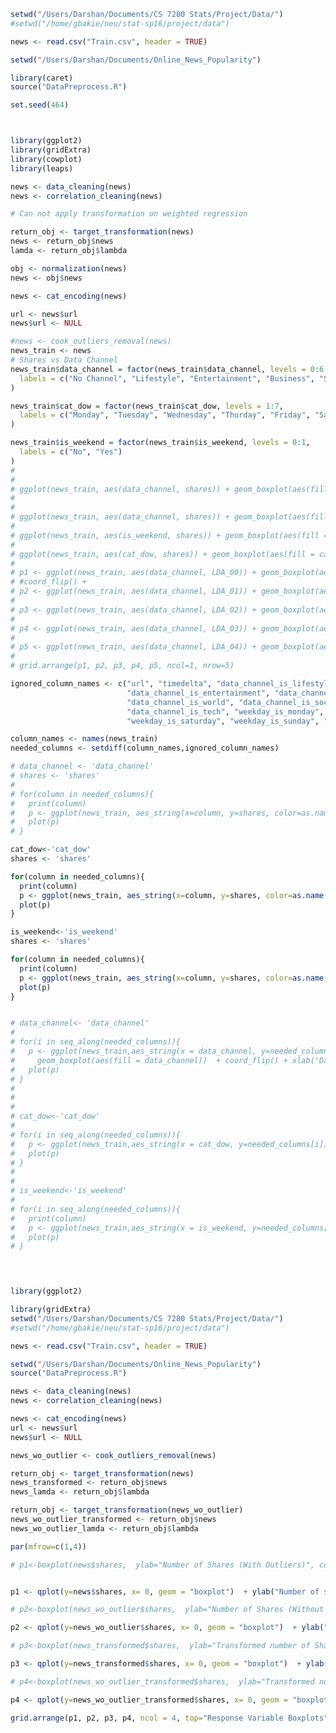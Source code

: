 ```r

setwd("/Users/Darshan/Documents/CS 7280 Stats/Project/Data/")
#setwd("/home/gbakie/neu/stat-sp16/project/data")

news <- read.csv("Train.csv", header = TRUE)

setwd("/Users/Darshan/Documents/Online_News_Popularity")

library(caret)
source("DataPreprocess.R")

set.seed(464)



library(ggplot2)
library(gridExtra)
library(cowplot)
library(leaps)

news <- data_cleaning(news)
news <- correlation_cleaning(news)

# Can not apply transformation on weighted regression

return_obj <- target_transformation(news)
news <- return_obj$news
lamda <- return_obj$lambda

obj <- normalization(news)
news <- obj$news

news <- cat_encoding(news)

url <- news$url
news$url <- NULL

#news <- cook_outliers_removal(news)
news_train <- news
# Shares vs Data Channel
news_train$data_channel = factor(news_train$data_channel, levels = 0:6,
  labels = c("No Channel", "Lifestyle", "Entertainment", "Business", "Social Media", "Tech", "World")
)

news_train$cat_dow = factor(news_train$cat_dow, levels = 1:7,
  labels = c("Monday", "Tuesday", "Wednesday", "Thurday", "Friday", "Saturday", "Sunday")
)

news_train$is_weekend = factor(news_train$is_weekend, levels = 0:1,
  labels = c("No", "Yes")
)
# 
# 
# ggplot(news_train, aes(data_channel, shares)) + geom_boxplot(aes(fill = data_channel)) +  ylab("Shares") + xlab("Data Channels")
# 
# 
# ggplot(news_train, aes(data_channel, shares)) + geom_boxplot(aes(fill = data_channel)) +  coord_flip() +ylab("Shares") + xlab("Data Channels")
# 
# ggplot(news_train, aes(is_weekend, shares)) + geom_boxplot(aes(fill = is_weekend)) +  coord_flip() +ylab("Shares") + xlab("Is Weekend?")
# 
# ggplot(news_train, aes(cat_dow, shares)) + geom_boxplot(aes(fill = cat_dow))  +ylab("Shares") + xlab("Day of week")
# 
# p1 <- ggplot(news_train, aes(data_channel, LDA_00)) + geom_boxplot(aes(fill = data_channel)) +  ylab("LDA_00") + xlab("Data Channels") + theme(legend.position="none")
# #coord_flip() +
# p2 <- ggplot(news_train, aes(data_channel, LDA_01)) + geom_boxplot(aes(fill = data_channel)) + ylab("LDA_01") + xlab("Data Channels") + theme(legend.position="none")
# 
# p3 <- ggplot(news_train, aes(data_channel, LDA_02)) + geom_boxplot(aes(fill = data_channel))  + ylab("LDA_02") + xlab("Data Channels") + theme(legend.position="none")
# 
# p4 <- ggplot(news_train, aes(data_channel, LDA_03)) + geom_boxplot(aes(fill = data_channel)) + ylab("LDA_03") + xlab("Data Channels") + theme(legend.position="none")
# 
# p5 <- ggplot(news_train, aes(data_channel, LDA_04)) + geom_boxplot(aes(fill = data_channel)) + ylab("LDA_04") + xlab("Data Channels") + theme(legend.position="none")
# 
# grid.arrange(p1, p2, p3, p4, p5, ncol=1, nrow=5)

```


```r

ignored_column_names <- c("url", "timedelta", "data_channel_is_lifestyle",
                          "data_channel_is_entertainment", "data_channel_is_bus",
                          "data_channel_is_world", "data_channel_is_socmed",
                          "data_channel_is_tech", "weekday_is_monday", "weekday_is_tuesday", "weekday_is_wednesday", "weekday_is_thursday", "weekday_is_friday",
                          "weekday_is_saturday", "weekday_is_sunday", "is_weekend", "shares", "data_channel", "cat_dow")

column_names <- names(news_train)
needed_columns <- setdiff(column_names,ignored_column_names)

# data_channel <- 'data_channel'
# shares <- 'shares'
# 
# for(column in needed_columns){
#   print(column)
#   p <- ggplot(news_train, aes_string(x=column, y=shares, color=as.name(data_channel))) + stat_smooth(method=lm)
#   plot(p)
# }

cat_dow<-'cat_dow'
shares <- 'shares'

for(column in needed_columns){
  print(column)
  p <- ggplot(news_train, aes_string(x=column, y=shares, color=as.name(cat_dow))) + stat_smooth(method=lm)
  plot(p)
}

is_weekend<-'is_weekend'
shares <- 'shares'

for(column in needed_columns){
  print(column)
  p <- ggplot(news_train, aes_string(x=column, y=shares, color=as.name(is_weekend))) + stat_smooth(method=lm)
  plot(p)
}


# data_channel<- 'data_channel'
# 
# for(i in seq_along(needed_columns)){
#   p <- ggplot(news_train,aes_string(x = data_channel, y=needed_columns[i])) + 
#     geom_boxplot(aes(fill = data_channel))  + coord_flip() + xlab('Data Channels') + theme(legend.position='none')
#   plot(p)
# }
# 
# 
#   
# cat_dow<-'cat_dow'
# 
# for(i in seq_along(needed_columns)){
#   p <- ggplot(news_train,aes_string(x = cat_dow, y=needed_columns[i])) + #geom_boxplot(aes(fill = cat_dow))  + coord_flip() + xlab('Day of week') + theme(legend.position='none')
#   plot(p)
# }
# 
#   
# is_weekend<-'is_weekend'
# 
# for(i in seq_along(needed_columns)){
#   print(column)
#   p <- ggplot(news_train,aes_string(x = is_weekend, y=needed_columns[i])) + geom_boxplot(aes(fill = is_weekend))  + coord_flip() + xlab('Is weekend') + theme(legend.position='none')
#   plot(p)
# }


  
```

```r
library(ggplot2)

library(gridExtra)
setwd("/Users/Darshan/Documents/CS 7280 Stats/Project/Data/")
#setwd("/home/gbakie/neu/stat-sp16/project/data")

news <- read.csv("Train.csv", header = TRUE)

setwd("/Users/Darshan/Documents/Online_News_Popularity")
source("DataPreprocess.R")

news <- data_cleaning(news)
news <- correlation_cleaning(news)

news <- cat_encoding(news)
url <- news$url
news$url <- NULL

news_wo_outlier <- cook_outliers_removal(news)

return_obj <- target_transformation(news)
news_transformed <- return_obj$news
news_lamda <- return_obj$lambda

return_obj <- target_transformation(news_wo_outlier)
news_wo_outlier_transformed <- return_obj$news
news_wo_outlier_lamda <- return_obj$lambda

par(mfrow=c(1,4))

# p1<-boxplot(news$shares,  ylab="Number of Shares (With Outliers)", col = "orange", col.lab="red", pch=18)


p1 <- qplot(y=news$shares, x= 0, geom = "boxplot")  + ylab("Number of shares (With Outlier)") + theme(axis.title=element_text(size=11, face="bold", colour = "blue"))

# p2<-boxplot(news_wo_outlier$shares,  ylab="Number of Shares (Without Outliers)", col = "orange", col.lab="red", pch=18)

p2 <- qplot(y=news_wo_outlier$shares, x= 0, geom = "boxplot")  + ylab("Number of shares (Without Outlier)") + theme(axis.title=element_text(size=11, face="bold", colour = "blue"))

# p3<-boxplot(news_transformed$shares,  ylab="Transformed number of Shares (With Outliers)", col = "green", col.lab="blue", pch=18)

p3 <- qplot(y=news_transformed$shares, x= 0, geom = "boxplot")  + ylab("Transformed Number of shares (With Outlier)") + theme(axis.title=element_text(size=11, face="bold", colour = "blue"))

# p4<-boxplot(news_wo_outlier_transformed$shares,  ylab="Transformed number of Shares (Without Outliers)", col = "green", col.lab="blue", pch=18)

p4 <- qplot(y=news_wo_outlier_transformed$shares, x= 0, geom = "boxplot")  + ylab("Transformed Number of shares (Without Outlier)") + theme(axis.title=element_text(size=11, face="bold", colour = "blue"))

grid.arrange(p1, p2, p3, p4, ncol = 4, top="Response Variable Boxplots")
```
